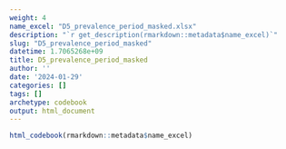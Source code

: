 ```yaml
---
weight: 4
name_excel: "D5_prevalence_period_masked.xlsx"
description: "`r get_description(rmarkdown::metadata$name_excel)`"
slug: "D5_prevalence_period_masked"
datetime: 1.7065268e+09
title: D5_prevalence_period_masked
author: ''
date: '2024-01-29'
categories: []
tags: []
archetype: codebook
output: html_document
---
```


```r
html_codebook(rmarkdown::metadata$name_excel)
```
